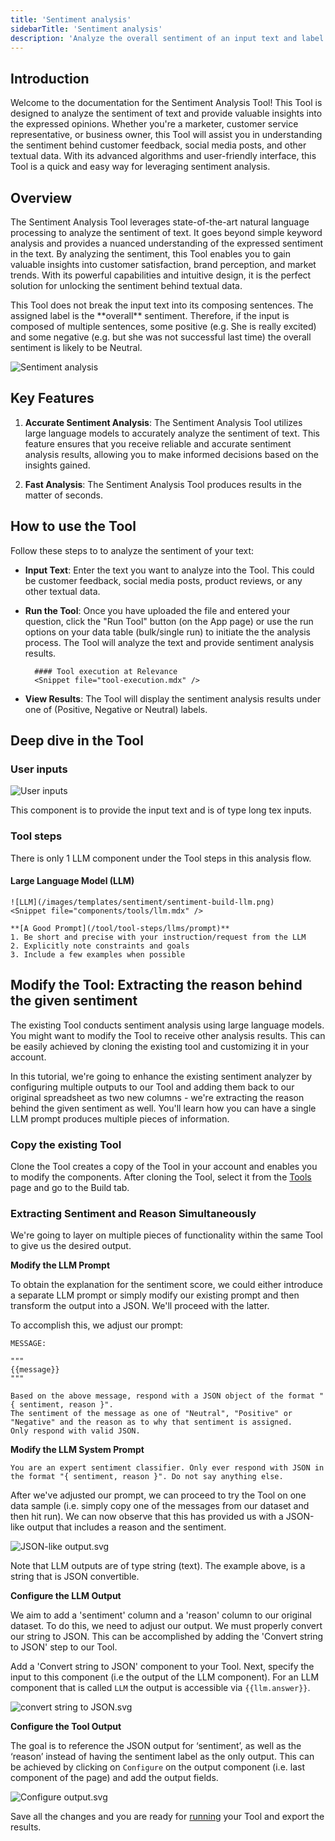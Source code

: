 ```yaml
---
title: 'Sentiment analysis'
sidebarTitle: 'Sentiment analysis'
description: 'Analyze the overall sentiment of an input text and label it with Positive/Negative or Neutral.'
---
```

## Introduction
Welcome to the documentation for the Sentiment Analysis Tool! This Tool is designed to analyze the sentiment of text and provide 
valuable insights into the expressed opinions. Whether you're a marketer, customer service representative, or business owner, 
this Tool will assist you in understanding the sentiment behind customer feedback, social media posts, and other textual data. 
With its advanced algorithms and user-friendly interface, this Tool is a quick and easy way for leveraging sentiment analysis.

## Overview
The Sentiment Analysis Tool leverages state-of-the-art natural language processing to analyze the sentiment of text. 
It goes beyond simple keyword analysis and provides a nuanced understanding of the expressed sentiment in the text. By analyzing 
the sentiment, this Tool enables you to gain valuable insights into customer satisfaction, brand perception, and market trends. 
With its powerful capabilities and intuitive design, it is the perfect solution for unlocking the sentiment behind textual data.

<Note>
This Tool does not break the input text into its composing sentences. The assigned label is the **overall**
sentiment.
Therefore, if the input is composed of multiple sentences, some positive (e.g. She is really excited) and
some negative (e.g. but she was not successful last time) the overall sentiment is likely to be Neutral.
</Note>

![Sentiment analysis](/images/templates/sentiment/sentiment-form.png)

## Key Features
1. **Accurate Sentiment Analysis**:
The Sentiment Analysis Tool utilizes large language models to accurately analyze the sentiment of text. This feature ensures that 
you receive reliable and accurate sentiment analysis results, allowing you to make informed decisions based on the insights gained.

2. **Fast Analysis**:
The Sentiment Analysis Tool produces results in the matter of seconds.

## How to use the Tool
<Snippet file="how-to-use-a-tool.mdx" />

Follow these steps to to analyze the sentiment of your text:

* **Input Text**: Enter the text you want to analyze into the Tool. This could be customer feedback, social media posts, product reviews, 
or any other textual data. 

* **Run the Tool**: Once you have uploaded the file and entered your question, click the "Run Tool" button (on the App page) or use 
the run options on your data table (bulk/single run) to initiate the the analysis process. The Tool will analyze the text and provide 
sentiment analysis results.

        #### Tool execution at Relevance
        <Snippet file="tool-execution.mdx" />

* **View Results**: The Tool will display the sentiment analysis results under one of (Positive, Negative or Neutral) labels.

## Deep dive in the Tool

<Snippet file="components/tools/tool-components.mdx" />

### User inputs
![User inputs](/images/templates/sentiment/sentiment-build-long-text.png)

<Snippet file="components/inputs/long-text-input.mdx" />
    This component is to provide the input text and is of type long tex inputs.

### Tool steps
There is only 1 LLM component under the Tool steps in this analysis flow. 

#### Large Language Model (LLM)
    ![LLM](/images/templates/sentiment/sentiment-build-llm.png)
    <Snippet file="components/tools/llm.mdx" />

    **[A Good Prompt](/tool/tool-steps/llms/prompt)**
    1. Be short and precise with your instruction/request from the LLM
    2. Explicitly note constraints and goals
    3. Include a few examples when possible

## Modify the Tool: Extracting the reason behind the given sentiment
The existing Tool conducts sentiment analysis using large language models. You might want to modify the Tool to receive
other analysis results. This can be easily achieved by cloning the existing tool and customizing it in your account.

In this tutorial, we're going to enhance the existing sentiment analyzer by configuring multiple outputs to our Tool and 
adding them back to our original spreadsheet as two new columns - we're extracting the reason behind the given sentiment as well.
You'll learn how you can have a single LLM prompt produces multiple pieces of information.

### Copy the existing Tool
Clone the Tool creates a copy of the Tool in your account and enables you to modify the components.
After cloning the Tool, select it from the [Tools](/get-started/key-concepts/tools) page and go to the Build tab.

### Extracting Sentiment and Reason Simultaneously
We're going to layer on multiple pieces of functionality within the same Tool to give us the desired output.

**Modify the LLM Prompt**

To obtain the explanation for the sentiment score, we could either introduce a separate LLM prompt or simply modify our existing 
prompt and then transform the output into a JSON. We'll proceed with the latter.

To accomplish this, we adjust our prompt:

```
MESSAGE:

"""
{{message}}
"""

Based on the above message, respond with a JSON object of the format "{ sentiment, reason }". 
The sentiment of the message as one of "Neutral", "Positive" or "Negative" and the reason as to why that sentiment is assigned. 
Only respond with valid JSON.
```

**Modify the LLM System Prompt**

`You are an expert sentiment classifier. Only ever respond with JSON in the format "{ sentiment, reason }". Do not say anything else.`

After we've adjusted our prompt, we can proceed to try the Tool on one data sample (i.e. simply copy one of the messages from our dataset
and then hit run). We can now observe that this has provided us with a JSON-like output that includes a reason and the sentiment.

![JSON-like output.svg](/images/templates/sentiment/sentiment-json-like-output.svg)

<Tip>
Note that LLM outputs are of type string (text). The example above, is a string that is JSON convertible.
</Tip>

**Configure the LLM Output**

We aim to add a 'sentiment' column and a 'reason' column to our original dataset. To do this, we need to adjust our output.
We must properly convert our string to JSON. This can be accomplished by adding the 'Convert string to JSON' step to our Tool.

Add a 'Convert string to JSON' component to your Tool. Next, specify the input to this component (i.e the output of the LLM component). 
For an LLM component that is called `LLM` the output is accessible via `{{llm.answer}}`.

![convert string to JSON.svg](/images/templates/sentiment/sentiment-convert-to-json.svg)

**Configure the Tool Output**

The goal is to reference the JSON output for ‘sentiment’, as well as the ‘reason’ instead of having the sentiment label as the only output.
This can be achieved by clicking on `Configure` on the output component (i.e. last component of the page) and add the output fields.

![Configure output.svg](/images/templates/sentiment/sentiment-tool-output.svg)

Save all the changes and you are ready for [running](/templates/sentiment-analysis#tool-execution) your Tool and export the results.
